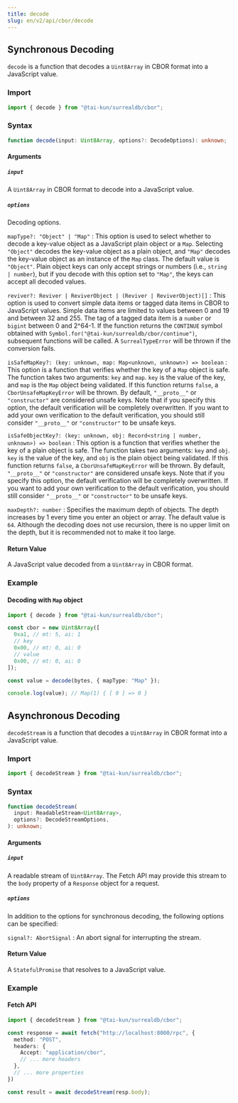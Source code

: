 ```yaml
---
title: decode
slug: en/v2/api/cbor/decode
---
```


## Synchronous Decoding

`decode` is a function that decodes a `Uint8Array` in CBOR format into a JavaScript value.

### Import

```ts
import { decode } from "@tai-kun/surrealdb/cbor";
```

### Syntax

```ts
function decode(input: Uint8Array, options?: DecodeOptions): unknown;
```

#### Arguments

##### `input`

A `Uint8Array` in CBOR format to decode into a JavaScript value.

##### `options`

Decoding options.

`mapType?: "Object" | "Map"`
:   This option is used to select whether to decode a key-value object as a JavaScript plain object or a `Map`. Selecting `"Object"` decodes the key-value object as a plain object, and `"Map"` decodes the key-value object as an instance of the `Map` class. The default value is `"Object"`. Plain object keys can only accept strings or numbers (i.e., `string | number`), but if you decode with this option set to `"Map"`, the keys can accept all decoded values.

`reviver?: Reviver | ReviverObject | (Reviver | ReviverObject)[]`
:   This option is used to convert simple data items or tagged data items in CBOR to JavaScript values. Simple data items are limited to values between 0 and 19 and between 32 and 255. The tag of a tagged data item is a `number` or `bigint` between 0 and 2^64-1. If the function returns the `CONTINUE` symbol obtained with `Symbol.for("@tai-kun/surrealdb/cbor/continue")`, subsequent functions will be called. A `SurrealTypeError` will be thrown if the conversion fails.

`isSafeMapKey?: (key: unknown, map: Map<unknown, unknown>) => boolean`
:   This option is a function that verifies whether the key of a `Map` object is safe. The function takes two arguments: `key` and `map`. `key` is the value of the key, and `map` is the `Map` object being validated. If this function returns `false`, a `CborUnsafeMapKeyError` will be thrown. By default, `"__proto__"` or `"constructor"` are considered unsafe keys. Note that if you specify this option, the default verification will be completely overwritten. If you want to add your own verification to the default verification, you should still consider `"__proto__"` or `"constructor"` to be unsafe keys.

`isSafeObjectKey?: (key: unknown, obj: Record<string | number, unknown>) => boolean`
:   This option is a function that verifies whether the key of a plain object is safe. The function takes two arguments: `key` and `obj`. `key` is the value of the key, and `obj` is the plain object being validated. If this function returns `false`, a `CborUnsafeMapKeyError` will be thrown. By default, `"__proto__"` or `"constructor"` are considered unsafe keys. Note that if you specify this option, the default verification will be completely overwritten. If you want to add your own verification to the default verification, you should still consider `"__proto__"` or `"constructor"` to be unsafe keys.

`maxDepth?: number`
:   Specifies the maximum depth of objects. The depth increases by 1 every time you enter an object or array. The default value is `64`. Although the decoding does not use recursion, there is no upper limit on the depth, but it is recommended not to make it too large.

#### Return Value

A JavaScript value decoded from a `Uint8Array` in CBOR format.

### Example

#### Decoding with `Map` object

```ts
import { decode } from "@tai-kun/surrealdb/cbor";

const cbor = new Uint8Array([
  0xa1, // mt: 5, ai: 1
  // key
  0x00, // mt: 0, ai: 0
  // value
  0x00, // mt: 0, ai: 0
]);

const value = decode(bytes, { mapType: "Map" });

console.log(value); // Map(1) { [ 0 ] => 0 }
```

## Asynchronous Decoding

`decodeStream` is a function that decodes a `Uint8Array` in CBOR format into a JavaScript value.

### Import

```ts
import { decodeStream } from "@tai-kun/surrealdb/cbor";
```

### Syntax

```ts
function decodeStream(
  input: ReadableStream<Uint8Array>,
  options?: DecodeStreamOptions,
): unknown;
```

#### Arguments

##### `input`

A readable stream of `Uint8Array`. The Fetch API may provide this stream to the `body` property of a `Response` object for a request.

##### `options`

In addition to the options for synchronous decoding, the following options can be specified:

`signal?: AbortSignal`
:   An abort signal for interrupting the stream.

#### Return Value

A `StatefulPromise` that resolves to a JavaScript value.

### Example

#### Fetch API

```ts
import { decodeStream } from "@tai-kun/surrealdb/cbor";

const response = await fetch("http://localhost:8000/rpc", {
  method: "POST",
  headers: {
    Accept: "application/cbor",
    // ... more headers
  },
  // ... more properties
})

const result = await decodeStream(resp.body);
```
